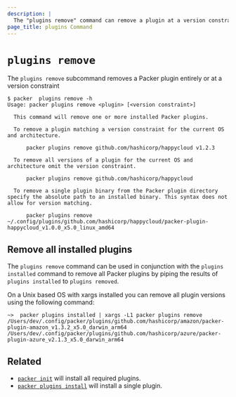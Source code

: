 ```yaml
---
description: |
  The "plugins remove" command can remove a plugin at a version constraint.
page_title: plugins Command
---
```


# `plugins remove`

The `plugins remove` subcommand removes a Packer plugin entirely or at a version constraint


```shell-session
$ packer  plugins remove -h
Usage: packer plugins remove <plugin> [<version constraint>]

  This command will remove one or more installed Packer plugins.

  To remove a plugin matching a version constraint for the current OS and architecture.

      packer plugins remove github.com/hashicorp/happycloud v1.2.3

  To remove all versions of a plugin for the current OS and architecture omit the version constraint.

      packer plugins remove github.com/hashicorp/happycloud

  To remove a single plugin binary from the Packer plugin directory specify the absolute path to an installed binary. This syntax does not allow for version matching.

      packer plugins remove ~/.config/plugins/github.com/hashicorp/happycloud/packer-plugin-happycloud_v1.0.0_x5.0_linux_amd64
```

## Remove all installed plugins
The `plugins remove` command can be used in conjunction with the `plugins installed` command to remove all
Packer plugins by piping the results of `plugins installed` to `plugins removed`. 

On a Unix based OS with xargs installed you can remove all plugin versions using the following command:
```shell-session
~>  packer plugins installed | xargs -L1 packer plugins remove
/Users/dev/.config/packer/plugins/github.com/hashicorp/amazon/packer-plugin-amazon_v1.3.2_x5.0_darwin_arm64
/Users/dev/.config/packer/plugins/github.com/hashicorp/azure/packer-plugin-azure_v2.1.3_x5.0_darwin_arm64
```

## Related

- [`packer init`](/packer/docs/commands/init) will install all required plugins.
- [`packer plugins install`](/packer/docs/commands/plugins/install) will install a single plugin.
